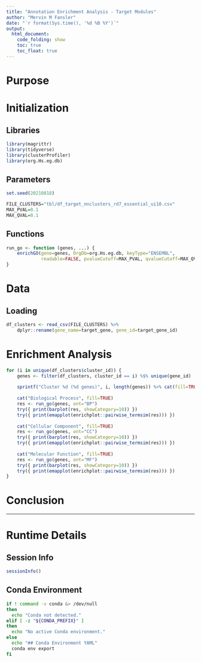 ```yaml
---
title: "Annotation Enrichment Analysis - Target Modules"
author: "Mervin M Fansler"
date: "`r format(Sys.time(), '%d %B %Y')`"
output: 
  html_document: 
    code_folding: show
    toc: true
    toc_float: true
---
```


# Purpose

# Initialization

## Libraries
```r
library(magrittr)
library(tidyverse)
library(clusterProfiler)
library(org.Hs.eg.db)
```

## Parameters
```r
set.seed(20210818)

FILE_CLUSTERS="tbl/df_target_nnclusters_rd7_essential_ui10.csv"
MAX_PVAL=0.1
MAX_QVAL=0.1
```

## Functions
```r
run_go <- function (genes, ...) {
    enrichGO(gene=genes, OrgDb=org.Hs.eg.db, keyType="ENSEMBL",
             readable=FALSE, pvalueCutoff=MAX_PVAL, qvalueCutoff=MAX_QVAL, ...)
}
```

# Data
## Loading
```r
df_clusters <- read_csv(FILE_CLUSTERS) %>%
    dplyr::rename(gene_name=target_gene, gene_id=target_gene_id)
```

# Enrichment Analysis

```r
for (i in unique(df_clusters$cluster_id)) {
    genes <- filter(df_clusters, cluster_id == i) %$% unique(gene_id)
    
    sprintf("Cluster %d (%d genes)", i, length(genes)) %>% cat(fill=TRUE)
    
    cat("Biological Process", fill=TRUE)
    res <- run_go(genes, ont="BP")
    try({ print(barplot(res, showCategory=10)) })
    try({ print(emapplot(enrichplot::pairwise_termsim(res))) })
    
    cat("Cellular Component", fill=TRUE)
    res <- run_go(genes, ont="CC")
    try({ print(barplot(res, showCategory=10)) })
    try({ print(emapplot(enrichplot::pairwise_termsim(res))) })
    
    cat("Molecular Function", fill=TRUE)
    res <- run_go(genes, ont="MF")
    try({ print(barplot(res, showCategory=10)) })
    try({ print(emapplot(enrichplot::pairwise_termsim(res))) })
}
```


# Conclusion


---

# Runtime Details
## Session Info
```r
sessionInfo()
```

## Conda Environment
```bash
if ! command -v conda &> /dev/null
then
  echo "Conda not detected."
elif [ -z "${CONDA_PREFIX}" ]
then
  echo "No active Conda environment."
else
  echo "## Conda Environment YAML"
  conda env export
fi
```

